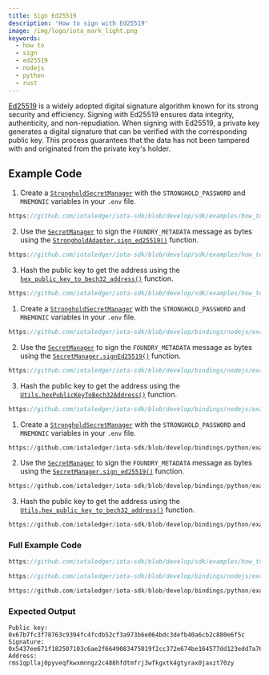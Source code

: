 ```yaml
---
title: Sign Ed25519
description: 'How to sign with Ed25519'
image: /img/logo/iota_mark_light.png
keywords:
  - how to
  - sign
  - ed25519
  - nodejs
  - python
  - rust
---
```



[Ed25519](https://ed25519.cr.yp.to/) is a widely adopted digital signature algorithm known for its strong security and
efficiency. Signing with Ed25519 ensures data integrity, authenticity, and non-repudiation. When signing with Ed25519,
a private key generates a digital signature that can be verified with the corresponding public key. This
process guarantees that the data has not been tampered with and originated from the private key's holder.

## Example Code

<div className={'hide-code-block-extras'}>
<Tabs groupId="language" queryString>
<TabItem value="rust" label="Rust">

1. Create a [`StrongholdSecretManager`](https://docs.rs/iota-sdk/latest/iota_sdk/client/secret/stronghold/type.StrongholdSecretManager.html) with the `STRONGHOLD_PASSWORD` and `MNEMONIC` variables in your `.env` file.

```rust reference
https://github.com/iotaledger/iota-sdk/blob/develop/sdk/examples/how_tos/sign_and_verify_ed25519/sign_ed25519.rs#L41-L49
```

2. Use the [`SecretManager`](https://docs.rs/iota-sdk/latest/iota_sdk/client/secret/enum.SecretManager.html) to sign the `FOUNDRY_METADATA` message as bytes using the [`StrongholdAdapter.sign_ed25519()`](https://docs.rs/iota-sdk/latest/iota_sdk/client/stronghold/struct.StrongholdAdapter.html#method.sign_ed25519) function.

```rust reference
https://github.com/iotaledger/iota-sdk/blob/develop/sdk/examples/how_tos/sign_and_verify_ed25519/sign_ed25519.rs#L46-L49
```

3. Hash the public key to get the address using the [`hex_public_key_to_bech32_address()`](https://docs.rs/iota-sdk/latest/iota_sdk/client/utils/fn.hex_public_key_to_bech32_address.html) function.

```rust reference
https://github.com/iotaledger/iota-sdk/blob/develop/sdk/examples/how_tos/sign_and_verify_ed25519/sign_ed25519.rs#L57
```

</TabItem>
<TabItem value="typescript-node" label="Typescript (Node.js)">

1. Create a [`StrongholdSecretManager`](../../references/nodejs/interfaces/StrongholdSecretManager/) with the `STRONGHOLD_PASSWORD` and `MNEMONIC` variables in your `.env` file.

```typescript reference
https://github.com/iotaledger/iota-sdk/blob/develop/bindings/nodejs/examples/how_tos/sign_and_verify_ed25519/sign-ed25519.ts#L41-L46
```

2. Use the [`SecretManager`](../../references/nodejs/classes/SecretManager/) to sign the `FOUNDRY_METADATA` message as bytes using the [`SecretManager.signEd25519()`](../../references/nodejs/classes/SecretManager/#signed25519) function.

```typescript reference
https://github.com/iotaledger/iota-sdk/blob/develop/bindings/nodejs/examples/how_tos/sign_and_verify_ed25519/sign-ed25519.ts#L53-L63
```

3. Hash the public key to get the address using the [`Utils.hexPublicKeyToBech32Address()`](../../references/nodejs/classes/Utils/#hexpublickeytobech32address) function.

```typescript reference
https://github.com/iotaledger/iota-sdk/blob/develop/bindings/nodejs/examples/how_tos/sign_and_verify_ed25519/sign-ed25519.ts#L68-L71
```

</TabItem>
<TabItem value="python" label="Python">

1. Create a [`StrongholdSecretManager`](../../references/python/iota_sdk/secret_manager/#strongholdsecretmanager-objects) with the `STRONGHOLD_PASSWORD` and `MNEMONIC` variables in your `.env` file.

```python reference
https://github.com/iotaledger/iota-sdk/blob/develop/bindings/python/examples/how_tos/sign_and_verify_ed25519/sign_ed25519.py#L20-L21
```

2. Use the [`SecretManager`](../../references/python/iota_sdk/secret_manager/) to sign the `FOUNDRY_METADATA` message as bytes using the [`SecretManager.sign_ed25519()`](../../references/python/iota_sdk/secret_manager/#sign_ed25519) function.

```python reference
https://github.com/iotaledger/iota-sdk/blob/develop/bindings/python/examples/how_tos/sign_and_verify_ed25519/sign_ed25519.py#L29-L37
```

3. Hash the public key to get the address using the [`Utils.hex_public_key_to_bech32_address()`](../../references/python/iota_sdk/utils/#hex_public_key_to_bech32_address) function.

```python reference
https://github.com/iotaledger/iota-sdk/blob/develop/bindings/python/examples/how_tos/sign_and_verify_ed25519/sign_ed25519.py#L41-L42
```

</TabItem>
</Tabs>
</div>

### Full Example Code

<Tabs groupId="language" queryString>
<TabItem value="rust" label="Rust">

```rust reference
https://github.com/iotaledger/iota-sdk/blob/develop/sdk/examples/how_tos/sign_and_verify_ed25519/sign_ed25519.rs
```

</TabItem>
<TabItem value="typescript-node" label="Typescript (Node.js)">

```typescript reference
https://github.com/iotaledger/iota-sdk/blob/develop/bindings/nodejs/examples/how_tos/sign_and_verify_ed25519/sign-ed25519.ts
```

</TabItem>
<TabItem value="python" label="Python">

```python reference
https://github.com/iotaledger/iota-sdk/blob/develop/bindings/python/examples/how_tos/sign_and_verify_ed25519/sign_ed25519.py
```

</TabItem>
</Tabs>

### Expected Output

```plaintext
Public key: 0x67b7fc3f78763c9394fc4fcdb52cf3a973b6e064bdc3defb40a6cb2c880e6f5c
Signature: 0x5437ee671f182507103c6ae2f6649083475019f2cc372e674be164577dd123edd7a76291ba88732bbe1fae39688b50a3678bce05c9ef32c9494b3968f4f07a01
Address: rms1qpllaj0pyveqfkwxmnngz2c488hfdtmfrj3wfkgxtk4gtyrax0jaxzt70zy
```

